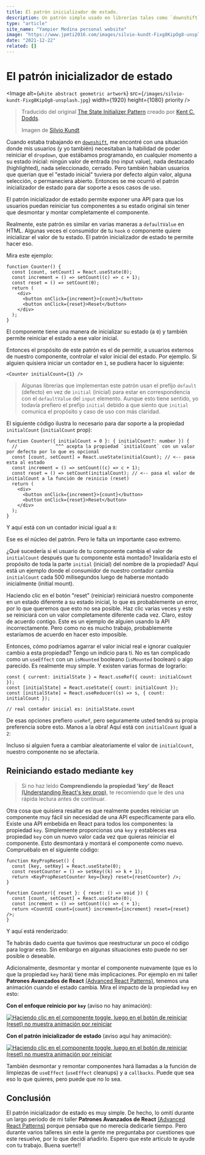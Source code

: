 ```yaml
---
title: El patrón inicializador de estado.
description: Un patrón simple usado en librerías tales como `downshift` y `ReachUI` para habilitar usuarios de un componente/hook, la inicialización o reinicio de tu estado a ese valor inicial.
type: "article"
site_name: "Yampier Medina personal website"
image: "https://www.jpmti2016.com/images/silvio-kundt-Fixg8KipOg8-unsplash.jpg"
date: "2021-12-22"
related: []
---
```


# El patrón inicializador de estado

<Image
  alt={`white abstract geometric artwork`}
  src={`/images/silvio-kundt-Fixg8KipOg8-unsplash.jpg`}
  width={1920}
  height={1080}
  priority
/>

> Traducido del original [The State Initializer Pattern](https://kentcdodds.com/blog/the-state-initializer-pattern)
> creado por [Kent C. Dodds](https://kentcdodds.com/).
>
> Imagen de [Silvio Kundt](https://unsplash.com/photos/Fixg8KipOg8)

Cuando estaba trabajando en [`downshift`](https://github.com/downshift-js/downshift),
me encontré con una situación donde mis usuarios (y yo también) necesitaban la habilidad de poder
reiniciar el `dropdown`, que estábamos programando, en cualquier momento a su estado inicial: ningún
valor de entrada (no input value), nada destacado (highlighted), nada seleccionado, cerrado. Pero también habían
usuarios que querían que el "estado inicial" tuviera por defecto algún valor, alguna selección,
o permaneciera abierto. Entonces se me ocurrió el patrón inicializador de estado para dar soporte
a esos casos de uso.

El patrón inicializador de estado permite exponer una API para que los usuarios puedan reiniciar tus
componentes a su estado original sin tener que desmontar y montar completamente el componente.

Realmente, este patrón es similar en varias maneras a `defaultValue` en HTML. Algunas veces el
consumidor de tu `hook` o componente quiere inicializar el valor de tu estado. El patrón inicializador
de estado te permite hacer eso.

Mira este ejemplo:

<div className="demo">
  <SimpleCounter />
</div>

```tsx
function Counter() {
  const [count, setCount] = React.useState(0);
  const increment = () => setCount((c) => c + 1);
  const reset = () => setCount(0);
  return (
    <div>
      <button onClick={increment}>{count}</button>
      <button onClick={reset}>Reset</button>
    </div>
  );
}
```

El componente tiene una manera de inicializar su estado (a `0`) y también permite
reiniciar el estado a ese valor inicial.

Entonces el propósito de este patrón es el de permitir, a usuarios externos de
nuestro componente, controlar el valor inicial del estado. Por ejemplo. Si alguien
quisiera iniciar un contador en `1`, se pudiera hacer lo siguiente:

```tsx
<Counter initialCount={1} />
```

> Algunas librerías que implementan este patrón usan el prefijo `default`
> (defecto) en vez de `initial` (inicial) para estar en correspondencia con el `defaultValue`
> del `input` elemento. Aunque esto tiene sentido, yo todavía prefiero el prefijo
> `initial` debido a que siento que `initial` comunica el propósito y caso de
> uso con más claridad.

El siguiente código ilustra lo necesario para dar soporte a la propiedad `initialCount`
(`initialCount` prop):

```tsx
function Counter({ initialCount = 0 }: { initialCount?: number }) {
  //              ^^^ acepta la propiedad `initialCount` con un valor por defecto por lo que es opcional
  const [count, setCount] = React.useState(initialCount); // <-- pasa esta al estado
  const increment = () => setCount((c) => c + 1);
  const reset = () => setCount(initialCount); // <-- pasa el valor de initialCount a la función de reinicio (reset)
  return (
    <div>
      <button onClick={increment}>{count}</button>
      <button onClick={reset}>Reset</button>
    </div>
  );
}
```

Y aquí está con un contador inicial igual a `8`:

<div className="demo">
  <InitialCounterAlmostThere initialCount={8} />
</div>

Ese es el núcleo del patrón. Pero le falta un importante caso extremo.

¿Qué sucedería si el usuario de tu componente cambia el valor de `initialCount` después
que tu componente está montado? Invalidaría esto el propósito de toda la parte `initial` (inicial)
del nombre de la propiedad? Aquí está un ejemplo donde el consumidor de nuestro contador
cambia `initialCount` cada 500 milisegundos luego de haberse montado inicialmente (initial mount).

<div className="demo">
  <BugReproduced />
</div>

Haciendo clic en el botón "reset" (reiniciar) reiniciará nuestro componente en un
estado diferente a su estado inicial, lo que es probablemente un error, por lo que
queremos que esto no sea posible. Haz clic varias veces y este se reiniciará con un valor
completamente diferente cada vez. Claro, estoy de acuerdo contigo. Este es un ejemplo de
alguien usando la API incorrectamente. Pero como no es mucho trabajo, probablemente estaríamos
de acuerdo en hacer esto imposible.

Entonces, cómo podríamos agarrar el valor inicial real e ignorar cualquier cambio a esta
propiedad? Tengo un indicio para ti. No es tan complicado como un `useEffect` con un
`isMounted` booleano (`isMounted` boolean) o algo parecido. Es realmente muy simple. Y
existen varias formas de lograrlo:

```tsx
const { current: initialState } = React.useRef({ count: initialCount });
const [initialState] = React.useState({ count: initialCount });
const [initialState] = React.useReducer((s) => s, { count: initialCount });

// real contador inicial es: initialState.count
```

De esas opciones prefiero `useRef`, pero seguramente usted tendrá su propia preferencia sobre esto.
Manos a la obra! Aquí está con `initialCount` igual a `2`:

<div className="demo">
  <FinishedCounter initialCount={2} />
</div>

Incluso si alguien fuera a cambiar aleatoriamente el valor de `initialCount`, nuestro
componente no se afectaría.

## Reiniciando estado mediante `key`

> Si no haz leído **Comprendiendo la propiedad 'key' de React** [(Understanding React's key prop)](https://kentcdodds.com/blog/understanding-reacts-key-prop), te
> recomiendo que le des una rápida lectura antes de continuar.

Otra cosa que quisiera resaltar es que realmente puedes reiniciar un componente muy fácil sin
necesidad de una API específicamente para ello. Existe una API embebida en React para todos los componentes:
la propiedad `key`. Simplemente proporcionas una `key` y estableces esa propiedad `key` con un nuevo valor cada
vez que quieras reiniciar el componente. Esto desmontará y montará el componente como nuevo. Compruébalo
en el siguiente código:

```tsx
function KeyPropReset() {
  const [key, setKey] = React.useState(0);
  const resetCounter = () => setKey((k) => k + 1);
  return <KeyPropResetCounter key={key} reset={resetCounter} />;
}

function Counter({ reset }: { reset: () => void }) {
  const [count, setCount] = React.useState(0);
  const increment = () => setCount((c) => c + 1);
  return <CountUI count={count} increment={increment} reset={reset} />;
}
```

Y aquí está renderizado:

<div className="demo">
  <KeyPropReset initialCount={10} />
</div>

Te habrás dado cuenta que tuvimos que reestructurar un poco el código para lograr esto. Sin embargo en algunas
situaciones esto puede no ser posible o deseable.

Adicionalmente, desmontar y montar el componente nuevamente (que es lo que la propiedad `key` hará) tiene más
implicaciones. Por ejemplo en mi taller **Patrones Avanzados de React** [(Advanced React Patterns)](https://kentcdodds.com/workshops/advanced-react-patterns), tenemos una animación
cuando el estado cambia. Mira el impacto de la propiedad `key` en esto:

**Con el enfoque reinicio por `key`** (aviso no hay animación):

[![Haciendo clic en el componente `toggle`, luego en el botón de reiniciar (reset) no muestra animación por reiniciar](https://res.cloudinary.com/kentcdodds-com/image/upload/v1636121505/kentcdodds.com/content/blog/the-state-initializer-pattern/key-reset.gif)](https://advanced-react-patterns-next.netlify.app/isolated/examples/resetting-via-key-prop.tsx)

**Con el patrón inicializador de estado** (aviso aquí hay animación):

[![Haciendo clic en el componente `toggle`, luego en el botón de reiniciar (reset) no muestra animación por reiniciar](https://res.cloudinary.com/kentcdodds-com/image/upload/v1636121497/kentcdodds.com/content/blog/the-state-initializer-pattern/state-initializer-pattern.gif)](https://advanced-react-patterns-next.netlify.app/isolated/final/05.extra-1.tsx)

También desmontar y remontar componentes hará llamadas a la función de limpiezas de `useEffect` (`useEffect` cleanups) y a
`callbacks`. Puede que sea eso lo que quieres, pero puede que no lo sea.

## Conclusión

El patrón inicializador de estado es muy simple. De hecho, lo omití durante un largo período de mi taller **Patrones Avanzados de React**
[(Advanced React Patterns)](https://kentcdodds.com/workshops/advanced-react-patterns) porque pensaba que no merecía dedicarle tiempo.
Pero durante varios talleres sin este la gente me preguntaba por cuestiones que este resuelve, por lo que decidí añadirlo. Espero que
este artículo te ayude con tu trabajo. Buena suerte!!
